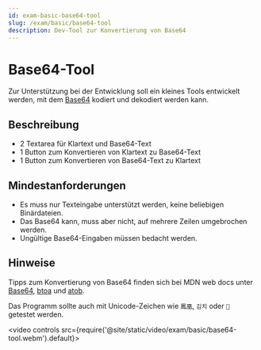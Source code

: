```yaml
---
id: exam-basic-base64-tool
slug: /exam/basic/base64-tool
description: Dev-Tool zur Konvertierung von Base64
---
```


# Base64-Tool

Zur Unterstützung bei der Entwicklung soll ein kleines Tools entwickelt werden,
mit dem [Base64](https://developer.mozilla.org/en-US/docs/Glossary/Base64)
kodiert und dekodiert werden kann.

## Beschreibung

* 2 Textarea für Klartext und Base64-Text
* 1 Button zum Konvertieren von Klartext zu Base64-Text
* 1 Button zum Konvertieren von Base64-Text zu Klartext

## Mindestanforderungen

* Es muss nur Texteingabe unterstützt werden, keine beliebigen Binärdateien.
* Das Base64 kann, muss aber nicht, auf mehrere Zeilen umgebrochen werden.
* Ungültige Base64-Eingaben müssen bedacht werden.

## Hinweise

Tipps zum Konvertierung von Base64 finden sich bei MDN web docs unter
[Base64](https://developer.mozilla.org/en-US/docs/Glossary/Base64),
[btoa](https://developer.mozilla.org/en-US/docs/Web/API/Window/btoa) und
[atob](https://developer.mozilla.org/en-US/docs/Web/API/Window/atob).

Das Programm sollte auch mit Unicode-Zeichen wie `鳳凰`, `김치` oder `🥰` getestet
werden.

<video controls src={require('@site/static/video/exam/basic/base64-tool.webm').default}></video>


